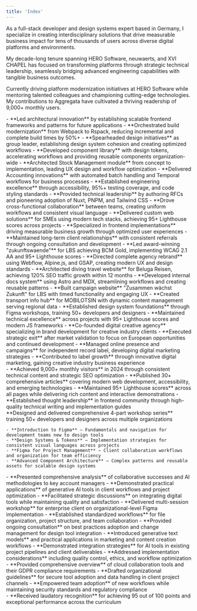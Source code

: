 ```yaml
---
title: 'Index'
---
```


As a full-stack developer and design systems expert based in Germany, I specialize in creating interdisciplinary solutions that drive measurable business impact for tens of thousands of users across diverse digital platforms and environments.

My decade-long tenure spanning HERO Software, neuwaerts, and XVI CHAPEL has focused on transforming platforms through strategic technical leadership, seamlessly bridging advanced engineering capabilities with tangible business outcomes.

Currently driving platform modernization initiatives at HERO Software while mentoring talented colleagues and championing cutting-edge technologies. My contributions to Aggregata have cultivated a thriving readership of 9,000+ monthly users.

<Contact class="mt-8" />

<Section
  class="mt-16"
  title="Work Experience"
>
  <Entry
    meta="2024 — Now"
    title="Full Stack Engineer at HERO Software"
    subtitle="Hanover, Germany"
    skills={['CakePHP','Docker','ESLint','Figma','GitLab','GraphQL','Jest','Less', 'MySQL','Nuxt','PNPM','Playwright','Prettier','Rspack','Style Dictionary','Tailwind CSS','Temporal','TypeScript','Vitest', 'Vue.js', 'WCAG 2.1','webpack']}
    url="https://hero-software.de"
  >
    - **Led architectural innovation** by establishing scalable frontend frameworks and patterns for future applications
    - **Orchestrated build modernization** from Webpack to Rspack, reducing incremental and complete build times by 50%+
    - **Spearheaded design initiatives** as group leader, establishing design system cohesion and creating optimized workflows
    - **Developed component library** with design tokens, accelerating workflows and providing reusable components organization-wide
    - **Architected Stock Management module** from concept to implementation, leading UX design and workflow optimization
    - **Delivered Accounting innovations** with automated batch handling and Temporal workflows for business processes
    - **Established engineering excellence** through accessibility, 95%+ testing coverage, and code styling standards
    - **Provided technical leadership** by authoring RFCs and pioneering adoption of Nuxt, PNPM, and Tailwind CSS
    - **Drove cross-functional collaboration** between teams, creating uniform workflows and consistent visual language
  </Entry>
  <Entry
    meta="2020 — Now"
    title="Freelance Developer & Designer"
  >
    - **Delivered custom web solutions** for SMEs using modern tech stacks, achieving 95+ Lighthouse scores across projects
    - **Specialized in frontend implementations** driving measurable business growth through optimized user experiences
    - **Maintained long-term client relationships** with consistent referrals through ongoing consultation and development
  </Entry>
  <Entry
    meta="2019 — 2024"
    title="Full Stack Developer at neuwaerts"
    subtitle="Hanover, Germany"
    skills={['Alpine.js','Astro','Cloudflare','Docker','Figma','GitHub','GitLab','GSAP','JavaScript','MDX','ProcessWire','React', 'Sass','Swup','Tailwind CSS','TypeScript','Vue.js', 'WCAG 2.1','Webflow','webpack','Yii 2.0']}
    url="https://www.neuwaerts.de"
  >
    - **Led award-winning "zukunftswaende"** for LBS achieving BCM Gold, implementing WCAG 2.1 AA and 95+ Lighthouse scores
    - **Directed complete agency rebrand** using Webflow, Alpine.js, and GSAP, creating modern UX and design standards
    - **Architected diving travel website** for Beluga Reisen, achieving 120% SEO traffic growth within 12 months
    - **Developed internal docs system** using Astro and MDX, streamlining workflows and creating reusable patterns
    - **Built campaign website** "Zusammen wächst Zukunft" for LBS with timed functionality and engaging UX
    - **Created transport info hub** for MOBILOTSIN with dynamic content management serving regional data
    - **Established design system foundations** through Figma workshops, training 50+ developers and designers
    - **Maintained technical excellence** across projects with 95+ Lighthouse scores and modern JS frameworks
  </Entry>
  <Entry
    meta="2018 — 2019"
    title="Media Designer Apprentice at TA Bildungszentrum"
    subtitle="Hamelin, Germany"
  />
  <Entry
    meta="2016 — 2017"
    title="Co-Founder at XVI CHAPEL"
    subtitle="New York, United States — Remote"
  >
    - **Co-founded digital creative agency** specializing in brand development for creative industry clients
    - **Executed strategic exit** after market validation to focus on European opportunities and continued development
  </Entry>
  <Entry
    meta="2015 — 2016"
    title="Marketing Manager at Word Of Bass Records"
    subtitle="New York, United States — Part-time, Remote"
  >
    - **Managed online presence and campaigns** for independent record label, developing digital marketing strategies
    - **Contributed to label growth** through innovative digital marketing, gaining creative industry business experience
  </Entry>
</Section>

<Section
  class="mt-16"
  title="Awards"
>
  <Entry
    meta="2022"
    title="Content Platforms B2C (Gold) from BCM"
    subtitle="Awarded for zukunftswaende in association with neuwaerts"
    url="https://bestofcontentmarketing.com/wp-content/uploads/2024/10/BCM_2022_Shortlist_Gold_.pdf"
  />
</Section>

<Section
  class="mt-16"
  title="Projects & Initiatives"
>
  <Entry
    meta="2024 — Now"
    title="Aggregata"
    subtitle="Personal project • Technical writing and project development"
    url="https://aggregata.de"
    skills={['Figma','Ghost','Tailwind CSS','TypeScript','Vue']}
  >
    - **Achieved 9,000+ monthly visitors** in 2024 through consistent technical content and strategic SEO optimization
    - **Published 30+ comprehensive articles** covering modern web development, accessibility, and emerging technologies
    - **Maintained 95+ Lighthouse scores** across all pages while delivering rich content and interactive demonstrations
    - **Established thought leadership** in frontend community through high-quality technical writing and implementation guides
  </Entry>
</Section>

<Section class="mt-16" title="Speaking & Workshops">
  <Entry
    meta="2023"
    title="Figma Workshop Series at neuwaerts"
  >
    **Designed and delivered comprehensive 4-part workshop series** training 50+ developers and designers across multiple organizations

    - **Introduction to Figma** — Fundamentals and navigation for development teams new to design tools
    - **Design Systems & Tokens** — Implementation strategies for consistent visual languages across projects
    - **Figma for Project Management** — Client collaboration workflows and organization for team efficiency
    - **Advanced Component Architecture** — Complex patterns and reusable assets for scalable design systems

  </Entry>
  <Entry
    meta="2023"
    title='"Digital Tools for Clients" at neuwaerts'
    subtitle="Seminar on AI-enabled collaborative workflows"
  >
    - **Presented comprehensive analysis** of collaborative successes and AI methodologies to key account managers
    - **Demonstrated practical applications** of generative AI tools in client workflows and project optimization
    - **Facilitated strategic discussions** on integrating digital tools while maintaining quality and satisfaction
  </Entry>
  <Entry
    meta="2023"
    title='"Working with Projects & Files" Client Workshop'
    subtitle="Multi-part organizational training for an enterprise client"
  >
    - **Delivered multi-session workshop** for enterprise client on organizational-level Figma implementation
    - **Established standardized workflows** for file organization, project structure, and team collaboration
    - **Provided ongoing consultation** on best practices adoption and change management for design tool integration
  </Entry>
  <Entry
    meta="2023"
    title='"Generative Texts" Workshop at neuwaerts'
    subtitle="Technical overview of emerging AI text generation"
  >
    - **Introduced generative text models** and practical applications in marketing and content creation workflows
    - **Demonstrated integration strategies** for AI tools in existing project pipelines and client deliverables
    - **Addressed implementation considerations** including quality control, ethics, and workflow optimization
  </Entry>
  <Entry
    meta="2019"
    title='"New Work" Seminar at neuwaerts'
    subtitle="Cloud collaboration tools and GDPR compliance"
  >
    - **Provided comprehensive overview** of cloud collaboration tools and their GDPR compliance requirements
    - **Drafted organizational guidelines** for secure tool adoption and data handling in client project channels
    - **Empowered team adoption** of new workflows while maintaining security standards and regulatory compliance
  </Entry>
</Section>

<Section
  class="mt-16"
  title="Education"
>
  <Entry
    meta="2018 — 2021"
    title="Media Design Apprenticeship at Multi Media Berufsbildende Schulen Hannover (MMBbS)"
    subtitle="Hanover, Germany"
  >
    - **Received laudatory recognition** for achieving 95 out of 100 points and exceptional performance across the curriculum
  </Entry>
  <Entry
    meta="2015 — 2018"
    title="Matura in Linguistics at Kooperative Gesamtschule Gronau (Leine)"
    subtitle="Gronau (Leine), Germany"
  />
</Section>
